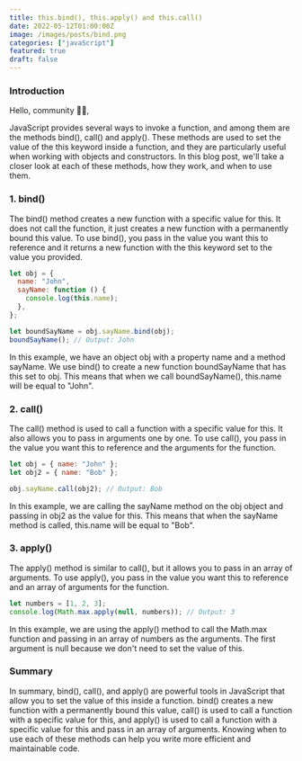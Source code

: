 ```yaml
---
title: this.bind(), this.apply() and this.call()
date: 2022-05-12T01:00:00Z
image: /images/posts/bind.png
categories: ["javaScript"]
featured: true
draft: false
---
```


### Introduction

Hello, community 🙌🏻,

JavaScript provides several ways to invoke a function, and among them are the methods bind(), call() and apply(). These methods are used to set the value of the this keyword inside a function, and they are particularly useful when working with objects and constructors. In this blog post, we'll take a closer look at each of these methods, how they work, and when to use them.

### 1. bind()

The bind() method creates a new function with a specific value for this. It does not call the function, it just creates a new function with a permanently bound this value. To use bind(), you pass in the value you want this to reference and it returns a new function with the this keyword set to the value you provided.

```js
let obj = {
  name: "John",
  sayName: function () {
    console.log(this.name);
  },
};

let boundSayName = obj.sayName.bind(obj);
boundSayName(); // Output: John
```

In this example, we have an object obj with a property name and a method sayName. We use bind() to create a new function boundSayName that has this set to obj. This means that when we call boundSayName(), this.name will be equal to "John".

### 2. call()

The call() method is used to call a function with a specific value for this. It also allows you to pass in arguments one by one. To use call(), you pass in the value you want this to reference and the arguments for the function.

```js
let obj = { name: "John" };
let obj2 = { name: "Bob" };

obj.sayName.call(obj2); // Output: Bob
```

In this example, we are calling the sayName method on the obj object and passing in obj2 as the value for this. This means that when the sayName method is called, this.name will be equal to "Bob".

### 3. apply()

The apply() method is similar to call(), but it allows you to pass in an array of arguments. To use apply(), you pass in the value you want this to reference and an array of arguments for the function.

```js
let numbers = [1, 2, 3];
console.log(Math.max.apply(null, numbers)); // Output: 3
```

In this example, we are using the apply() method to call the Math.max function and passing in an array of numbers as the arguments. The first argument is null because we don't need to set the value of this.

### Summary

In summary, bind(), call(), and apply() are powerful tools in JavaScript that allow you to set the value of this inside a function. bind() creates a new function with a permanently bound this value, call() is used to call a function with a specific value for this, and apply() is used to call a function with a specific value for this and pass in an array of arguments. Knowing when to use each of these methods can help you write more efficient and maintainable code.
